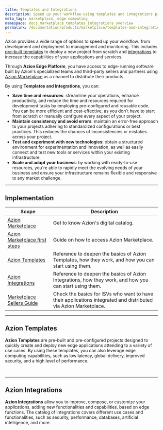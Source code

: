 ```yaml
---
title: Templates and Integrations
description: Speed up your workflow using templates and integrations provided by Azion.
meta_tags: marketplace, edge computing
namespace: docs_marketplace_templates_integrations_overview
permalink: /documentation/products/marketplace/templates-and-integrations-overview/
---
```



Azion provides a wide range of options to speed up your workflow: from development and deployment to management and monitoring. This includes [pre-built templates](#azion-templates) to deploy a new project from scratch and [integrations](#azion-integrations) to increase the capabilities of your applications and services.

Through **Azion Edge Platform**, you have access to edge-running software built by Azion's specialized teams and third-party sellers and partners using [Azion Marketplace](/en/documentation/products/marketplace/) as a channel to distribute their products. 

By using **Templates and Integrations**, you can:

- **Save time and resources**: streamline your operations, enhance productivity, and reduce the time and resources required for development tasks by employing pre-configured and reusable code. You can be more efficient and cost-effective, as you don't have to start from scratch or manually configure every aspect of your project.
- **Maintain consistency and avoid errors**: maintain an error-free approach to your projects adhering to standardized configurations or best practices. This reduces the chances of inconsistencies or mistakes across your project.
- **Test and experiment with new technologies**: obtain a structured environment for experimentation and innovation, as well as easily connect and test new tools or services within your existing infrastructure.
- **Scale and adapt your business**: by working with ready-to-use resources, you're able to rapidly meet the evolving needs of your business and ensure your infrastructure remains flexible and responsive to any market challenge.

---

## Implementation

| Scope | Description |
|---|---|
| [Azion Marketplace](/en/documentation/products/marketplace/) | Get to know Azion's digital catalog. |
| [Azion Marketplace first steps](/en/documentation/products/marketplace/first-steps/) | Guide on how to access Azion Marketplace. |
| [Azion Templates](/en/documentation/products/marketplace/templates/) | Reference to deepen the basics of Azion Templates, how they work, and how you can start using them. |
| [Azion Integrations](/en/documentation/products/marketplace/integrations/) | Reference to deepen the basics of Azion Integrations, how they work, and how you can start using them. |
| [Marketplace Sellers Guide](/en/documentation/products/marketplace/marketplace-seller-guide/) | Check the basics for ISVs who want to have their applications integrated and distributed via Azion Marketplace. |

---

## Azion Templates

**Azion Templates** are pre-built and pre-configured projects designed to quickly create and deploy new edge applications attending to a variety of use cases. By using these templates, you can also leverage edge computing capabilities, such as low latency, global delivery, improved security, and a high level of performance.

<LinkButton link="/en/documentation/products/marketplace/templates/" label="go to templates reference" outlined /> 


<br />
<LinkButton link="/en/documentation/products/start-with-a-template/" label="go to start with a template guide" outlined /> 



---

## Azion Integrations

**Azion Integrations** allow you to improve, compose, or customize your applications, adding new functionalities and capabilities, based on edge functions. The catalog of integrations covers different use cases and functionalities, such as security, performance, databases, artificial intelligence, and more.

<LinkButton link="/en/documentation/products/marketplace/integrations/" label="go to integrations reference" outlined /> 


<br />
<LinkButton link="/en/documentation/products/marketplace/install-an-integration/" label="go to install an integration guide" outlined /> 




